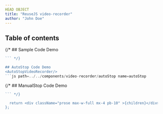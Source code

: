 ```yaml
---
HEAD OBJECT
title: "ReuseJS video-recorder"
author: "John Doe"
---
```



## Table of contents

{/* ## Sample Code Demo
<Example/>
```js path=../../components/video-recorder/Example name=Example
``` */}

## AutoStop Code Demo
<AutoStopVideoRecorder/>
```js path=../../components/video-recorder/autoStop name=autoStop
```
{/* ## ManualStop Code Demo
<ManualStopVideoRecorder/>
```js path=../../components/video-recorder/manualStop name=manualStop
``` */}

  return <div className="prose max-w-full mx-4 pb-10" >{children}</div>
};

